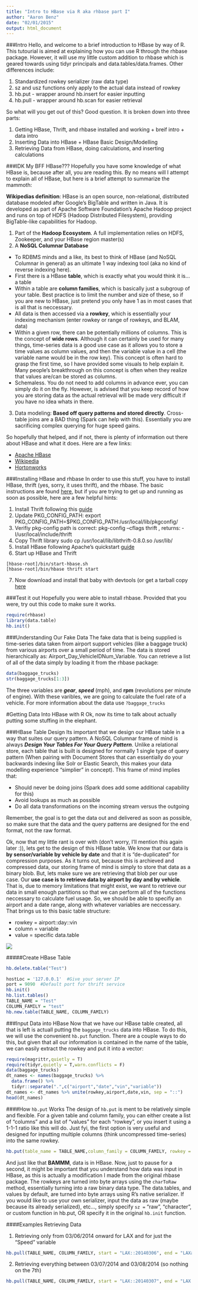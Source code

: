 ```yaml
---
title: "Intro to HBase via R aka rhbase part I"
author: "Aaron Benz"
date: "02/01/2015"
output: html_document
---
```

###Intro
Hello, and welcome to a brief introduction to HBase by way of R. This tutourial is aimed at explaining how you can use R through the rhbase package. However, it will use my little custom addition to rhbase which is geared towards using tidyr principals and data.tables/data.frames. Other differences include:

1. Standardized rowkey serializer (raw data type)
2. sz and usz functions only apply to the actual data instead of rowkey
3. hb.put - wrapper around hb.insert for easier inputting
4. hb.pull - wrapper around hb.scan for easier retrieval

So what will you get out of this? Good question. It is broken down into three parts:

1. Getting HBase, Thrift, and rhbase installed and working + breif intro + data intro
2. Inserting Data into HBase + HBase Basic Design/Modelling 
3. Retrieving Data from HBase, doing calculations, and inserting calculations

###IDK My BFF HBase???
Hopefully you have some knowledge of what HBase is, because after all, you are reading this. By no means will I attempt to explain all of HBase, but here is a brief attempt to summarize the mammoth:

**Wikipedias definition**: HBase is an open source, non-relational, distributed database modeled after Google's BigTable and written in Java. It is developed as part of Apache Software Foundation's Apache Hadoop project and runs on top of HDFS (Hadoop Distributed Filesystem), providing BigTable-like capabilities for Hadoop.

1. Part of the **Hadoop Ecosystem**. A full implementation relies on HDFS, Zookeeper, and your HBase region master(s)
2. A **NoSQL Columnar Database**
  - To RDBMS minds and a like, its best to think of HBase (and NoSQL Columnar in general) as an ultimate 1 way indexing tool (aka no kind of reverse indexing here). 
  - First there is a HBase **table**, which is exactly what you would think it is... a table
  - Within a table are **column families**, which is basically just a subgroup of your table. Best practice is to limit the number and size of these, so if you are new to HBase, just pretend you only have 1 as in most cases that is all that is neccessary. 
  - All data is then accessed via a **rowkey**, which is essentially your indexing mechanism (enter rowkey or range of rowkeys, and BLAM, data)
  - Within a given row, there can be potentially millions of columns. This is the concept of **wide rows**. Although it can certainly be used for many things, time-series data is a good use case as it allows you to store a time values as column values, and then the variable value in a cell (the variable name would be in the row key). This concept is often hard to grasp the first time, so I have provided some visuals to help explain it. Many people's breakthrough on this concept is often when they realize that values are/can be stored as columns. 
  - Schemaless. You do not need to add columns in advance ever, you can simply do it on the fly. However, is advised that you keep record of how you are storing data as the actual retrieval will be made very difficult if you have no idea whats in there.
3. Data modeling: **Based off query patterns and stored directly**. Cross-table joins are a BAD thing (Spark can help with this). Essentially you are sacrificing complex querying for huge speed gains.

So hopefully that helped, and if not, there is plenty of information out there about HBase and what it does. Here are a few links:

- [Apache HBase](http://hbase.apache.org/)
- [Wikipedia](http://en.wikipedia.org/wiki/Apache_HBase)
- [Hortonworks](http://hortonworks.com/hadoop/hbase/)

###Installing HBase and rhbase
In order to use this stuff, you have to install HBase, thrift (yes, sorry, it uses thrift), and the rhbase. The basic instructions are found [here](https://github.com/RevolutionAnalytics/RHadoop/wiki/user-rhbase-Home), but if you are trying to get up and running as soon as possible, here are a few helpful hints:

1. Install Thrift following this [guide](http://thrift.apache.org/docs/install/)
2. Update PKG_CONFIG_PATH: export PKG_CONFIG_PATH=$PKG_CONFIG_PATH:/usr/local/lib/pkgconfig/
3. Verifiy pkg-config path is correct: pkg-config --cflags thrift , returns: -I/usr/local/include/thrift
4. Copy Thrift library sudo cp /usr/local/lib/libthrift-0.8.0.so /usr/lib/ 
5. Install HBase following Apache's quickstart [guide](http://hbase.apache.org/book.html#quickstart)
6. Start up HBase and Thrift
```
[hbase-root]/bin/start-hbase.sh
[hbase-root]/bin/hbase thrift start
```
7. Now download and install that baby with devtools (or get a tarball copy [here](https://github.com/aaronbenz/rhbase/tree/master/pkg)

###Test it out
Hopefully you were able to install rhbase. Provided that you were, try out this code to make sure it works. 
```r
require(rhbase)
library(data.table)
hb.init()
```

###Understanding Our Fake Data
The fake data that is being supplied is time-series data taken from airport support vehicles (like a baggage truck) from various airports over a small period of time. The data is stored hierarchically as: Airport_Day_VehicleIDNum_Variable. You can retrieve a list of all of the data simply by loading it from the rhbase package:
```r
data(baggage_trucks)
str(baggage_trucks[1:3])
```

The three variables are ***gear***, ***speed*** (mph), and **rpm** (revolutions per minute of engine). With these varibles, we are going to calculate the fuel rate of a vehicle. For more information about the data use `?baggage_trucks`

#Getting Data Into HBase with R
Ok, now its time to talk about actually putting some stuffing in the elephant. 

###HBase Table Design
Its important that we design our HBase table in a way that suites our query pattern. A NoSQL Columnar frame of mind is always ***Design Your Tables For Your Query Pattern***. Unlike a relational store, each table that is built is designed for normally 1 single type of query pattern (When pairing with Document Stores that can essentially do your backwards indexing like Solr or Elastic Search, this makes your data modelling experience "simplier" in concept). This frame of mind implies that:

  * Should never be doing joins (Spark does add some additional capability for this)
  * Avoid lookups as much as possible
  * Do all data transformations on the incoming stream versus the outgoing
  
Remember, the goal is to get the data out and delivered as soon as possible, so make sure that the data and the query patterns are designed for the end format, not the raw format.

Ok, now that my little rant is over with (don't worry, I'll mention this again later :)), lets get to the design of this HBase table. We know that our data is **by sensor/variable by vehicle by date** and that it is "de-duplicated" for compression purposes. As it turns out, because this is archieved and compressed data, our storing frame of mind is simply to store that data as a binary blob. But, lets make sure we are retrieving that blob per our use case. Our **use case is to retrieve data by airport by day and by vehicle**. That is, due to memory limitations that might exist, we want to retrieve our data in small enough partitions so that we can perform all of the functions neccessary to calculate fuel usage. So, we should be able to specifiy an airport and a date range, along with whatever variables are neccessary. That brings us to this basic table structure:

  * rowkey = airport::day::vin
  * column = variable
  * value = specific data.table
  
![](HBaseDesign.png)


#####Create HBase Table
```r
hb.delete.table("Test")
```
```r
hostLoc = '127.0.0.1'  #Give your server IP
port = 9090  #Default port for thrift service
hb.init()
hb.list.tables()
TABLE_NAME = "Test"
COLUMN_FAMILY = "test"
hb.new.table(TABLE_NAME, COLUMN_FAMILY)
```

###Input Data into HBase
Now that we have our HBase table created, all that is left is actuall putting the `baggage_trucks` data into HBase. To do this, we will use the convenient `hb.put` function. There are a couple ways to do this, but given that all our information is contained in the name of the table, we can easily extract the rowkey and put it into a vector:
```r
require(magrittr,quietly = T)
require(tidyr,quietly = T,warn.conflicts = F)
data(baggage_trucks)
dt_names <- names(baggage_trucks) %>%
  data.frame() %>%
  tidyr::separate(".",c("airport","date","vin","variable"))
dt_names <- dt_names %>% unite(rowkey,airport,date,vin, sep = "::")
head(dt_names)
```

####How `hb.put` Works
The design of `hb.put` is ment to be relatively simple and flexible. For a given table and column family, you can either create a list of "columns" and a list of "values" for each "rowkey", or you insert it using a 1-1-1 ratio like this will do. Just fyi, the first option is very useful and designed for inputting multiple columns (think uncompressed time-series) into the same rowkey.

```r
hb.put(table_name = TABLE_NAME,column_family = COLUMN_FAMILY, rowkey = dt_names$rowkey, column = dt_names$variable,value = baggage_trucks)
```


And just like that **BAMMM**, data is in HBase. Now, just to pause for a second, it might be important that you understand how data was input in HBase, as this is actually a modification I made from the original rhbase package. The rowkeys are turned into byte arrays using the `charToRaw` method, essentially turning into a raw binary data type. The data.tables, and values by default, are turned into byte arrays using R's native serializer. If you would like to use your own serializer, input the data as raw (maybe because its already serialized), etc..., simply specify `sz = ` "raw", "character", or custom function in hb.put, OR specify it in the original `hb.init` function.

  
####Examples Retrieving Data

1. Retrieving only from 03/06/2014 onward for LAX and for just the "Speed" variable
```r
hb.pull(TABLE_NAME, COLUMN_FAMILY, start = "LAX::20140306", end = "LAXa", columns = "speed", batchsize = 100)
```


2. Retrieving everything between 03/07/2014 and 03/08/2014 (so nothing on the 7th)
```r
hb.pull(TABLE_NAME, COLUMN_FAMILY, start = "LAX::20140307", end = "LAX::20140308",batchsize = 100)
```
